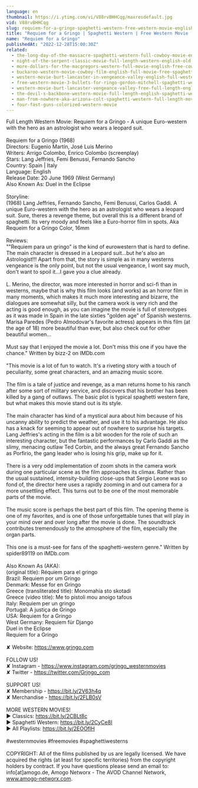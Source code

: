 ```yaml
---
language: en
thumbnail: https://i.ytimg.com/vi/V88rvBHHCqg/maxresdefault.jpg
vid: V88rvBHHCqg
slug: requiem-for-a-gringo-spaghetti-western-free-western-movie-english
title: "Requiem for a Gringo | Spaghetti Western | Free Western Movie | English"
name: "Requiem for a Gringo"
publishedAt: "2022-12-28T15:00:30Z"
related:
  - the-long-day-of-the-massacre-spaghetti-western-full-cowboy-movie-english-wild-west
  - night-of-the-serpent-classic-movie-full-length-western-english-old-cowboy-movie
  - more-dollars-for-the-macgregors-western-full-movie-english-free-cowboy-film
  - buckaroo-western-movie-cowboy-film-english-full-movie-free-spaghetti-western
  - western-movie-burt-lancaster-in-vengeance-valley-english-full-western-movie-free-classic-film
  - free-western-movie-3-bullets-for-ringo-gordon-mitchell-spaghetti-western-full-youtube-movie
  - western-movie-burt-lancaster-vengeance-valley-free-full-length-english-classic-cowboy-film
  - the-devil-s-backbone-western-movie-full-length-english-spaghetti-western-cowboyfilm-watchfree
  - man-from-nowhere-aka-arizona-colt-spaghetti-western-full-length-movie-english-hd-free-films
  - four-fast-guns-colorized-western-movie
---
```


Full Length Western Movie: Requiem for a Gringo - A unique Euro-western with the hero as an astrologist who wears a leopard suit.<br />
<br />
Requiem for a Gringo (1968)<br />
Directors: Eugenio Martín, José Luis Merino<br />
Writers: Arrigo Colombo, Enrico Colombo (screenplay)<br />
Stars: Lang Jeffries, Femi Benussi, Fernando Sancho <br />
Country: Spain | Italy<br />
Language: English<br />
Release Date: 20 June 1969 (West Germany) <br />
Also Known As: Duel in the Eclipse <br />
<br />
Storyline:<br />
(1968) Lang Jeffries, Fernando Sancho, Femi Benussi, Carlos Gaddi. A unique Euro-western with the hero as an astrologist who wears a leopard suit. Sure, theres a revenge theme, but overall this is a different brand of spaghetti. Its very moody and feels like a Euro-horror film in spots. Aka Requeim for a Gringo Color, 16mm<br />
<br />
Reviews:<br />
""Requiem para un gringo" is the kind of eurowestern that is hard to define. The main character is dressed in a Leopard suit...but he's also an Astrologist!!! Apart from that, the story is simple as in many westerns vengeance is the only point, but not the usual vengeance, I wont say much, don't want to spoil it...I gave you a clue already.<br />
<br />
L. Merino, the director, was more interested in horror and sci-fi than in westerns, maybe that is why this film looks (and works) as an horror film in many moments, which makes it much more interesting and bizarre, the dialogues are somewhat silly, but the camera work is very rich and the acting is good enough, as you can imagine the movie is full of stereotypes as it was made in Spain in the late sixties "golden age" of Spanish westerns. Marisa Paredes (Pedro Almodovar's favorite actress) appears in this film (at the age of 18) more beautiful than ever, but also check out for other beautiful women...<br />
<br />
Must say that I enjoyed the movie a lot. Don't miss this one if you have the chance." Written by bizz-2 on IMDb.com<br />
<br />
"This movie is a lot of fun to watch. It's a riveting story with a touch of peculiarity, some great characters, and an amazing music score.<br />
<br />
The film is a tale of justice and revenge, as a man returns home to his ranch after some sort of military service, and discovers that his brother has been killed by a gang of outlaws. The basic plot is typical spaghetti western fare, but what makes this movie stand out is its style.<br />
<br />
The main character has kind of a mystical aura about him because of his uncanny ability to predict the weather, and use it to his advantage. He also has a knack for seeming to appear out of nowhere to surprise his targets. Lang Jeffries's acting in the film is a bit wooden for the role of such an interesting character, but the fantastic performances by Carlo Gaddi as the slimy, menacing outlaw Ted Corbin, and the always great Fernando Sancho as Porfirio, the gang leader who is losing his grip, make up for it.<br />
<br />
There is a very odd implementation of zoom shots in the camera work during one particular scene as the film approaches its climax. Rather than the usual sustained, intensity-building close-ups that Sergio Leone was so fond of, the director here uses a rapidly zooming in and out camera for a more unsettling effect. This turns out to be one of the most memorable parts of the movie.<br />
<br />
The music score is perhaps the best part of this film. The opening theme is one of my favorites, and is one of those unforgettable tunes that will play in your mind over and over long after the movie is done. The soundtrack contributes tremendously to the atmosphere of the film, especially the organ parts.<br />
<br />
This one is a must-see for fans of the spaghetti-western genre." Written by spider89119 on IMDb.com<br />
<br />
Also Known As (AKA):<br />
(original title): Réquiem para el gringo<br />
Brazil: Requiem por um Gringo<br />
Denmark: Messe for en Gringo<br />
Greece (transliterated title): Monomahia sto skotadi<br />
Greece (video title): Me to pistoli mou anoigo tafous<br />
Italy: Requiem per un gringo<br />
Portugal: A justiça de Gringo<br />
USA: Requiem for a Gringo<br />
West Germany: Requiem für Django<br />
 Duel in the Eclipse<br />
 Requiem for a Gringo<br />
<br />
✘ Website: https://www.grjngo.com<br />
<br />
FOLLOW US!<br />
✘ Instagram - https://www.instagram.com/grjngo_westernmovies<br />
✘ Twitter - https://twitter.com/Grjngo_com<br />
<br />
SUPPORT US!<br />
✘ Membership - https://bit.ly/2V63h4q<br />
✘ Merchandise - https://bit.ly/2FLB0sV<br />
<br />
MORE WESTERN MOVIES! <br />
► Classics: https://bit.ly/2CBLt8c <br />
► Spaghetti Western: https://bit.ly/2CyCe8I <br />
► All Playlists: https://bit.ly/2EOOfIH <br />
<br />
#westernmovies #freemovies #spaghettiwesterns<br />
<br />
COPYRIGHT: All of the films published by us are legally licensed. We have acquired the rights (at least for specific territories) from the copyright holders by contract. If you have questions please send an email to: info[at]amogo.de, Amogo Networx - The AVOD Channel Network, www.amogo-networx.com.